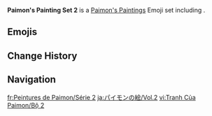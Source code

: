 {{Stub|Change History and ingame release}}
{{Paimon's Paintings Infobox
|title         = Paimon's Paintings Set 2
|image         = Paimon's Paintings Set 2.png
|icon          = Icon Emoji Paimon's Paintings 02 Keqing 2.png
|date          = 2022-01-06
|gamedate      = 
|prev          = 1
|next          = 3
|set           = 2
|twitter       =
|hoyolab       = https://www.hoyolab.com/article/1875516
|characters    = Sucrose;Mona;Keqing;Qiqi;Venti
}}
'''Paimon's Painting Set 2''' is a [[Paimon's Paintings]] Emoji set including {{Array|Sucrose;Mona;Keqing;Qiqi;Venti|;|[[{item}]]|,<nowiki> </nowiki>|sort=1}}.

==Emojis==
{{Paimon's Paintings Images|categories=Paimon's Paintings Set 2|nomain=1|noset=1}}

==Change History==
{{Change History}}

==Navigation==
{{Paimon's Paintings Navbox}}

[[fr:Peintures de Paimon/Série 2]]
[[ja:パイモンの絵/Vol.2]]
[[vi:Tranh Của Paimon/Bộ 2]]